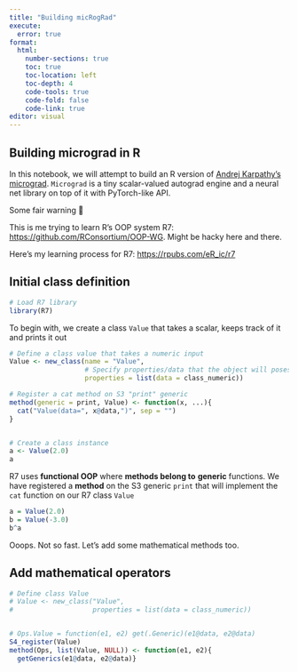 ```yaml
---
title: "Building micRogRad"
execute: 
  error: true
format: 
  html:
    number-sections: true
    toc: true
    toc-location: left
    toc-depth: 4
    code-tools: true
    code-fold: false
    code-link: true
editor: visual
---
```


## Building micrograd in R

In this notebook, we will attempt to build an R version of [Andrej Karpathy's micrograd](https://github.com/karpathy/micrograd). `Micrograd` is a tiny scalar-valued autograd engine and a neural net library on top of it with PyTorch-like API.

::: callout-warning
Some fair warning 🤗

This is me trying to learn R's OOP system R7: <https://github.com/RConsortium/OOP-WG>. Might be hacky here and there.

Here's my learning process for R7: <https://rpubs.com/eR_ic/r7>
:::

## Initial class definition

```r
# Load R7 library
library(R7)


```

To begin with, we create a class `Value` that takes a scalar, keeps track of it and prints it out

```r
# Define a class value that takes a numeric input
Value <- new_class(name = "Value",
                   # Specify properties/data that the object will posess
                   properties = list(data = class_numeric))

# Register a cat method on S3 "print" generic
method(generic = print, Value) <- function(x, ...){
  cat("Value(data=", x@data,")", sep = "")
}


# Create a class instance
a <- Value(2.0)
a
```

::: callout-note
R7 uses **functional OOP** where **methods belong to** **generic** functions. We have registered a **method** on the S3 generic `print` that will implement the `cat` function on our R7 class `Value`
:::

```r
a = Value(2.0)
b = Value(-3.0)
b^a
```

Ooops. Not so fast. Let's add some mathematical methods too.

## Add mathematical operators

```r
# Define class Value
# Value <- new_class("Value",
#                    properties = list(data = class_numeric))


# Ops.Value = function(e1, e2) get(.Generic)(e1@data, e2@data)
S4_register(Value)
method(Ops, list(Value, NULL)) <- function(e1, e2){
  getGenerics(e1@data, e2@data)}
```
